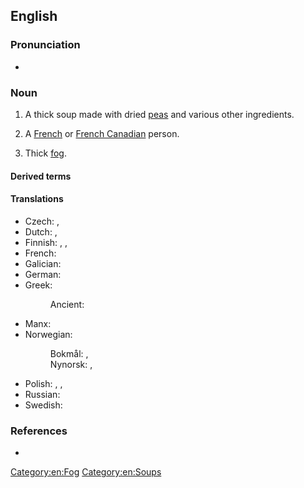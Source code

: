 ==English==
{{wikipedia}}

===Pronunciation===
* {{audio|en|En-au-pea soup.ogg|Audio (AU)}}

===Noun===
{{en-noun|~}}

# {{lb|en|culinary}} A thick soup made with dried [[peas]] and various other ingredients.
# {{lb|en|slang|ethnic slur}} A [[French]] or [[French Canadian]] person.
# {{lb|en|slang}} Thick [[fog]].

====Derived terms====
{{col3|en
|pea-souper
|pea-soup fog
|thick as pea soup
}}

====Translations====
{{trans-top|soup made from peas}}
* Czech: {{t|cs|[[hrachový|hrachová]] [[polévka]]|f}}, {{t+|cs|hrachovka|f}}
* Dutch: {{t+|nl|erwtensoep|f}}, {{t+|nl|snert|m}}
* Finnish: {{t+|fi|hernekeitto}}, {{t+|fi|hernerokka}}, {{t+|fi|rokka}}
* French: {{t+|fr|soupe aux pois|f}}
* Galician: {{t|gl|sopa de chícharos}}
* German: {{t|de|Erbsensuppe|f}}
* Greek:
*: Ancient: {{t|grc|ἔτνος|n}}
{{trans-mid}}
* Manx: {{t|gv|anvroie pishyragh|m}}
* Norwegian:
*: Bokmål: {{t|nb|ertesuppe|m|f}}, {{t|nb|ertersuppe|m|f}}
*: Nynorsk: {{t|nn|ertesuppe|f}}, {{t|nn|ertersuppe|f}}
* Polish: {{t+|pl|grochówka|f}}, {{t+|pl|grochowa|f}}, {{t|pl|zupa grochowa|f}}
* Russian: {{t|ru|горо́ховый суп|m}}
* Swedish: {{t+|sv|ärtsoppa|c}}
{{trans-bottom}}

===References===
* {{R:Lexico}}

[[Category:en:Fog]]
[[Category:en:Soups]]